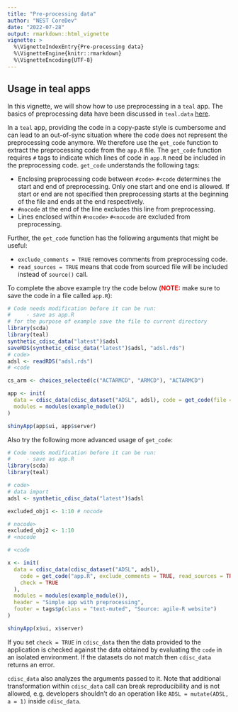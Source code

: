 ```yaml
---
title: "Pre-processing data"
author: "NEST CoreDev"
date: "2022-07-28"
output: rmarkdown::html_vignette
vignette: >
  %\VignetteIndexEntry{Pre-processing data}
  %\VignetteEngine{knitr::rmarkdown}
  %\VignetteEncoding{UTF-8}
---
```


## Usage in teal apps
In this vignette, we will show how to use preprocessing in a `teal` app. The basics of preprocessing data have been discussed in `teal.data` [here](https://insightsengineering.github.io/teal.data/main/articles/preprocessing-data.html).

In a `teal` app, providing the code in a copy-paste style is cumbersome and can lead to an out-of-sync situation where the code does not represent the preprocessing code anymore. We therefore use the `get_code` function to extract the preprocessing code from the `app.R` file. The `get_code` function requires `#` tags to indicate which lines of code in `app.R` need be included in the preprocessing code. `get_code` understands the following tags:

- Enclosing preprocessing code between `#code>` `#<code` determines the start and end of preprocessing. Only one start and one end is allowed. If start or end are not specified then preprocessing starts at the beginning of the file and ends at the end respectively.
- `#nocode` at the end of the line excludes this line from preprocessing.
- Lines enclosed within `#nocode>` `#<nocode` are excluded from preprocessing.

Further, the `get_code` function has the following arguments that might be useful:

- `exclude_comments = TRUE` removes comments from preprocessing code.
- `read_sources = TRUE` means that code from sourced file will be included instead of `source()` call.

To complete the above example try the code below (**<span style="color:red">NOTE:</span>** make sure to save the code in a file called `app.R`):

```r
# Code needs modification before it can be run:
#     - save as app.R
# for the purpose of example save the file to current directory
library(scda)
library(teal)
synthetic_cdisc_data("latest")$adsl
saveRDS(synthetic_cdisc_data("latest")$adsl, "adsl.rds")
# code>
adsl <- readRDS("adsl.rds")
# <code

cs_arm <- choices_selected(c("ACTARMCD", "ARMCD"), "ACTARMCD")

app <- init(
  data = cdisc_data(cdisc_dataset("ADSL", adsl), code = get_code(file = "app.R")),
  modules = modules(example_module())
)

shinyApp(app$ui, app$server)
```

Also try the following more advanced usage of `get_code`:

```r
# Code needs modification before it can be run:
#     - save as app.R
library(scda)
library(teal)

# code>
# data import
adsl <- synthetic_cdisc_data("latest")$adsl

excluded_obj1 <- 1:10 # nocode

# nocode>
excluded_obj2 <- 1:10
# <nocode

# <code

x <- init(
  data = cdisc_data(cdisc_dataset("ADSL", adsl),
    code = get_code("app.R", exclude_comments = TRUE, read_sources = TRUE),
    check = TRUE
  ),
  modules = modules(example_module()),
  header = "Simple app with preprocessing",
  footer = tags$p(class = "text-muted", "Source: agile-R website")
)

shinyApp(x$ui, x$server)
```

If you set `check = TRUE` in `cdisc_data` then the data provided to the application is checked against
the data obtained by evaluating the `code` in an isolated environment. If the datasets do not match then
`cdisc_data` returns an error.

`cdisc_data` also analyzes the arguments passed to it. Note that additional transformation within
`cdisc_data` call can break reproducibility and is not allowed, e.g. developers shouldn't do an operation
like `ADSL = mutate(ADSL, a = 1)` inside `cdisc_data`.
